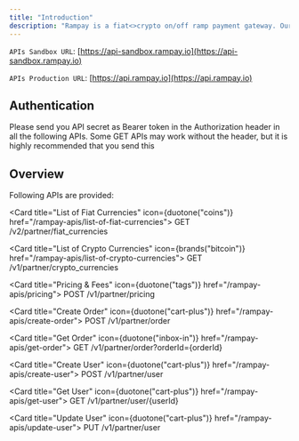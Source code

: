 ```yaml
---
title: "Introduction"
description: "Rampay is a fiat<>crypto on/off ramp payment gateway. Our robust API solution provides seamless integration to interact with the platform"
---
```



`APIs Sandbox URL`: [https://api-sandbox.rampay.io](https://api-sandbox.rampay.io)

`APIs Production URL`: [https://api.rampay.io](https://api.rampay.io)

## Authentication

Please send you API secret as Bearer token in the Authorization header in all the following APIs. Some GET APIs may work without the header, but it is highly recommended that you send this 
## Overview

Following APIs are provided:

<Card title="List of Fiat Currencies" icon={duotone("coins")} href="/rampay-apis/list-of-fiat-currencies">
  GET /v2/partner/fiat_currencies
</Card>

<Card title="List of Crypto Currencies" icon={brands("bitcoin")} href="/rampay-apis/list-of-crypto-currencies">
  GET /v1/partner/crypto_currencies
</Card>

<Card title="Pricing & Fees" icon={duotone("tags")} href="/rampay-apis/pricing">
  POST /v1/partner/pricing
</Card>

<Card title="Create Order" icon={duotone("cart-plus")} href="/rampay-apis/create-order">
  POST /v1/partner/order
</Card>

<Card title="Get Order" icon={duotone("inbox-in")} href="/rampay-apis/get-order">
  GET /v1/partner/order?orderId={orderId}
</Card>

<Card title="Create User" icon={duotone("cart-plus")} href="/rampay-apis/create-user">
  POST /v1/partner/user
</Card>

<Card title="Get User" icon={duotone("cart-plus")} href="/rampay-apis/get-user">
  GET /v1/partner/user/{userId}
</Card>

<Card title="Update User" icon={duotone("cart-plus")} href="/rampay-apis/update-user">
  PUT /v1/partner/user
</Card>
